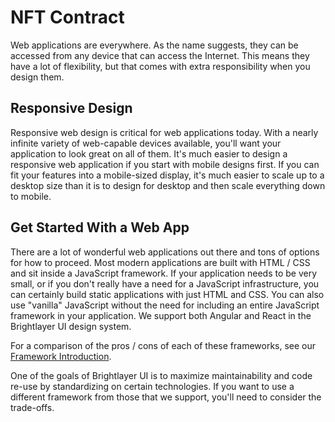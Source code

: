 <!-- KEYWORDS: Non-Fungible Token Smart Contract -->

# NFT Contract

Web applications are everywhere. As the name suggests, they can be accessed from any device that can access the Internet. This means they have a lot of flexibility, but that comes with extra responsibility when you design them.

## Responsive Design

Responsive web design is critical for web applications today. With a nearly infinite variety of web-capable devices available, you'll want your application to look great on all of them. It's much easier to design a responsive web application if you start with mobile designs first. If you can fit your features into a mobile-sized display, it's much easier to scale up to a desktop size than it is to design for desktop and then scale everything down to mobile.

## Get Started With a Web App

There are a lot of wonderful web applications out there and tons of options for how to proceed. Most modern applications are built with HTML / CSS and sit inside a JavaScript framework. If your application needs to be very small, or if you don't really have a need for a JavaScript infrastructure, you can certainly build static applications with just HTML and CSS. You can also use "vanilla" JavaScript without the need for including an entire JavaScript framework in your application. We support both Angular and React in the Brightlayer UI design system.

For a comparison of the pros / cons of each of these frameworks, see our [Framework Introduction](/development/frameworks-web/intro).

One of the goals of Brightlayer UI is to maximize maintainability and code re-use by standardizing on certain technologies. If you want to use a different framework from those that we support, you'll need to consider the trade-offs.
